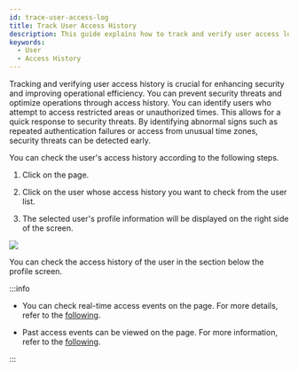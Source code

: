 ```yaml
---
id: trace-user-access-log
title: Track User Access History
description: This guide explains how to track and verify user access logs.
keywords:
  - User
  - Access History
---
```


Tracking and verifying user access history is crucial for enhancing security and improving operational efficiency. You can prevent security threats and optimize operations through access history. You can identify users who attempt to access restricted areas or unauthorized times. This allows for a quick response to security threats. By identifying abnormal signs such as repeated authentication failures or access from unusual time zones, security threats can be detected early.

You can check the user's access history according to the following steps.

1. Click <Cmd sid='shell.header.user' /> on the <Cmd sid='shell.header.launcher' /> page.

2. Click on the user whose access history you want to check from the user list.

3. The selected user's profile information will be displayed on the right side of the screen.

<Image src='/img/biostarx-user-info-preview.png' />

You can check the access history of the user in the <Cmd sid='team.event.trace' /> section below the profile screen. 

:::info

* You can check real-time access events on the <Cmd sid='shell.header.arena' /> page. For more details, refer to the [following](monitoring-event).

* Past access events can be viewed on the <Cmd sid='shell.header.data' /> page. For more information, refer to the [following](how-to-guide-data).

:::
